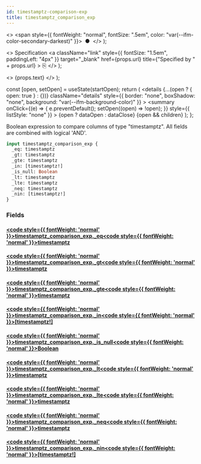 ```yaml
---
id: timestamptz-comparison-exp
title: timestamptz_comparison_exp
---
```


<head>
  <meta content="noindex" name="robots" />
  <meta charset="utf-8" />
</head>

  <>
    <span style={{ fontWeight: "normal", fontSize: ".5em", color: "var(--ifm-color-secondary-darkest)" }}>
      &nbsp;●&nbsp;
    </span>
  </>
);

  <>
    Specification
    <a
      className="link"
      style={{ fontSize: "1.5em", paddingLeft: "4px" }}
      target="_blank"
      href={props.url}
      title={"Specified by " + props.url}
    >
      ⎘
    </a>
  </>
);

  <>
    <span className={props.class}>{props.text}</span>
  </>
);


  const [open, setOpen] = useState(startOpen);
  return (
    <details
      {...(open ? { open: true } : {})}
      className="details"
      style={{ border: "none", boxShadow: "none", background: "var(--ifm-background-color)" }}
    >
      <summary
        onClick={(e) => {
          e.preventDefault();
          setOpen((open) => !open);
        }}
        style={{ listStyle: "none" }}
      >
        {open ? dataOpen : dataClose}
      </summary>
      {open && children}
    </details>
  );
};

Boolean expression to compare columns of type "timestamptz". All fields are combined with logical 'AND'.

```graphql
input timestamptz_comparison_exp {
  _eq: timestamptz
  _gt: timestamptz
  _gte: timestamptz
  _in: [timestamptz!]
  _is_null: Boolean
  _lt: timestamptz
  _lte: timestamptz
  _neq: timestamptz
  _nin: [timestamptz!]
}
```

### Fields

#### [<code style={{ fontWeight: 'normal' }}>timestamptz_comparison_exp.<b>\_eq</b></code>](#)<Bullet />[<code style={{ fontWeight: 'normal' }}><b>timestamptz</b></code>](/docs/api/lockup/graphql/envio/scalars/timestamptz.mdx) <Badge class="badge badge--secondary " text="scalar"/>

#### [<code style={{ fontWeight: 'normal' }}>timestamptz_comparison_exp.<b>\_gt</b></code>](#)<Bullet />[<code style={{ fontWeight: 'normal' }}><b>timestamptz</b></code>](/docs/api/lockup/graphql/envio/scalars/timestamptz.mdx) <Badge class="badge badge--secondary " text="scalar"/>

#### [<code style={{ fontWeight: 'normal' }}>timestamptz_comparison_exp.<b>\_gte</b></code>](#)<Bullet />[<code style={{ fontWeight: 'normal' }}><b>timestamptz</b></code>](/docs/api/lockup/graphql/envio/scalars/timestamptz.mdx) <Badge class="badge badge--secondary " text="scalar"/>

#### [<code style={{ fontWeight: 'normal' }}>timestamptz_comparison_exp.<b>\_in</b></code>](#)<Bullet />[<code style={{ fontWeight: 'normal' }}><b>[timestamptz!]</b></code>](/docs/api/lockup/graphql/envio/scalars/timestamptz.mdx) <Badge class="badge badge--secondary " text="list"/> <Badge class="badge badge--secondary " text="scalar"/>

#### [<code style={{ fontWeight: 'normal' }}>timestamptz_comparison_exp.<b>\_is_null</b></code>](#)<Bullet />[<code style={{ fontWeight: 'normal' }}><b>Boolean</b></code>](/docs/api/lockup/graphql/envio/scalars/boolean.mdx) <Badge class="badge badge--secondary " text="scalar"/>

#### [<code style={{ fontWeight: 'normal' }}>timestamptz_comparison_exp.<b>\_lt</b></code>](#)<Bullet />[<code style={{ fontWeight: 'normal' }}><b>timestamptz</b></code>](/docs/api/lockup/graphql/envio/scalars/timestamptz.mdx) <Badge class="badge badge--secondary " text="scalar"/>

#### [<code style={{ fontWeight: 'normal' }}>timestamptz_comparison_exp.<b>\_lte</b></code>](#)<Bullet />[<code style={{ fontWeight: 'normal' }}><b>timestamptz</b></code>](/docs/api/lockup/graphql/envio/scalars/timestamptz.mdx) <Badge class="badge badge--secondary " text="scalar"/>

#### [<code style={{ fontWeight: 'normal' }}>timestamptz_comparison_exp.<b>\_neq</b></code>](#)<Bullet />[<code style={{ fontWeight: 'normal' }}><b>timestamptz</b></code>](/docs/api/lockup/graphql/envio/scalars/timestamptz.mdx) <Badge class="badge badge--secondary " text="scalar"/>

#### [<code style={{ fontWeight: 'normal' }}>timestamptz_comparison_exp.<b>\_nin</b></code>](#)<Bullet />[<code style={{ fontWeight: 'normal' }}><b>[timestamptz!]</b></code>](/docs/api/lockup/graphql/envio/scalars/timestamptz.mdx) <Badge class="badge badge--secondary " text="list"/> <Badge class="badge badge--secondary " text="scalar"/>
